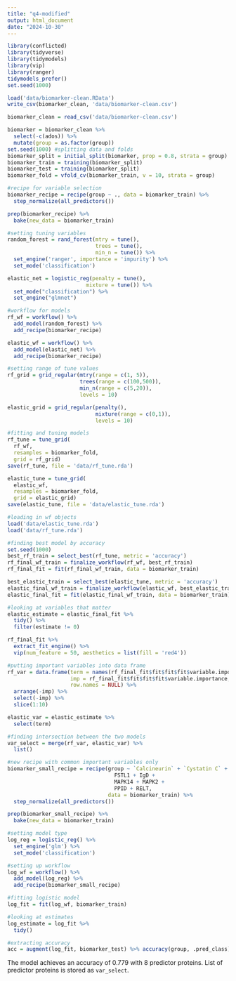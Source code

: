 ```yaml
---
title: "q4-modified"
output: html_document
date: "2024-10-30"
---
```


```r
library(conflicted)
library(tidyverse)
library(tidymodels)
library(vip)
library(ranger)
tidymodels_prefer()
set.seed(1000)
```

```r
load('data/biomarker-clean.RData')
write_csv(biomarker_clean, 'data/biomarker-clean.csv')
```

```r
biomarker_clean = read_csv('data/biomarker-clean.csv')

biomarker = biomarker_clean %>% 
  select(-c(ados)) %>%
  mutate(group = as.factor(group))
set.seed(1000) #splitting data and folds
biomarker_split = initial_split(biomarker, prop = 0.8, strata = group)
biomarker_train = training(biomarker_split)
biomarker_test = training(biomarker_split)
biomarker_fold = vfold_cv(biomarker_train, v = 10, strata = group)
```

```r
#recipe for variable selection
biomarker_recipe = recipe(group ~ ., data = biomarker_train) %>%
  step_normalize(all_predictors())

prep(biomarker_recipe) %>%
  bake(new_data = biomarker_train)
```

```r
#setting tuning variables
random_forest = rand_forest(mtry = tune(),
                            trees = tune(),
                            min_n = tune()) %>%
  set_engine('ranger', importance = 'impurity') %>%
  set_mode('classification')

elastic_net = logistic_reg(penalty = tune(), 
                         mixture = tune()) %>% 
  set_mode("classification") %>% 
  set_engine("glmnet")

#workflow for models
rf_wf = workflow() %>%
  add_model(random_forest) %>%
  add_recipe(biomarker_recipe)

elastic_wf = workflow() %>%
  add_model(elastic_net) %>%
  add_recipe(biomarker_recipe)

#setting range of tune values
rf_grid = grid_regular(mtry(range = c(1, 5)), 
                       trees(range = c(100,500)), 
                       min_n(range = c(5,20)), 
                       levels = 10)

elastic_grid = grid_regular(penalty(), 
                            mixture(range = c(0,1)), 
                            levels = 10)
```

```r
#fitting and tuning models
rf_tune = tune_grid(
  rf_wf,
  resamples = biomarker_fold,
  grid = rf_grid)
save(rf_tune, file = 'data/rf_tune.rda')

elastic_tune = tune_grid(
  elastic_wf,
  resamples = biomarker_fold,
  grid = elastic_grid)
save(elastic_tune, file = 'data/elastic_tune.rda')
```

```r
#loading in wf objects
load('data/elastic_tune.rda')
load('data/rf_tune.rda')
```

```r
#finding best model by accuracy
set.seed(1000)
best_rf_train = select_best(rf_tune, metric = 'accuracy')
rf_final_wf_train = finalize_workflow(rf_wf, best_rf_train)
rf_final_fit = fit(rf_final_wf_train, data = biomarker_train)

best_elastic_train = select_best(elastic_tune, metric = 'accuracy')
elastic_final_wf_train = finalize_workflow(elastic_wf, best_elastic_train)
elastic_final_fit = fit(elastic_final_wf_train, data = biomarker_train)
```

```r
#looking at variables that matter
elastic_estimate = elastic_final_fit %>% 
  tidy() %>%
  filter(estimate != 0)

rf_final_fit %>%
  extract_fit_engine() %>%
  vip(num_feature = 50, aesthetics = list(fill = 'red4'))

#putting important variables into data frame
rf_var = data.frame(term = names(rf_final_fit$fit$fit$fit$variable.importance), 
                    imp = rf_final_fit$fit$fit$fit$variable.importance, 
                    row.names = NULL) %>%
  arrange(-imp) %>%
  select(-imp) %>%
  slice(1:10)

elastic_var = elastic_estimate %>%
  select(term)

#finding intersection between the two models
var_select = merge(rf_var, elastic_var) %>%
  list()
```

```r
#new recipe with common important variables only
biomarker_small_recipe = recipe(group ~ `Calcineurin` + `Cystatin C` + 
                                  FSTL1 + IgD + 
                                  MAPK14 + MAPK2 + 
                                  PPID + RELT, 
                                data = biomarker_train) %>%
  step_normalize(all_predictors())

prep(biomarker_small_recipe) %>%
  bake(new_data = biomarker_train)

#setting model type
log_reg = logistic_reg() %>%
  set_engine('glm') %>%
  set_mode('classification')

#setting up workflow
log_wf = workflow() %>%
  add_model(log_reg) %>%
  add_recipe(biomarker_small_recipe)

#fitting logistic model
log_fit = fit(log_wf, biomarker_train)

#looking at estimates
log_estimate = log_fit %>%
  tidy()

#extracting accuracy
acc = augment(log_fit, biomarker_test) %>% accuracy(group, .pred_class)


```

The model achieves an accuracy of 0.779 with 8 predictor proteins.
List of predictor proteins is stored as `var_select`.
